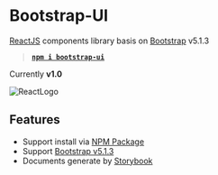 
<Meta title="Introduction" />

# Bootstrap-UI

[ReactJS](https://www.reactjs.org) components library basis on
[Bootstrap](https://www.getbootstrap.com) v5.1.3

> [**`npm i bootstrap-ui`**](https://www.npmjs.com)

Currently **v1.0**

![ReactLogo](https://ru.reactjs.org/logo-og.png)

## Features

- Support install via [NPM Package](https://www.npmjs.com)
- Support [Bootstrap v5.1.3](https://github.com/twbs/bootstrap/releases/tag/v5.1.3)
- Documents generate by [Storybook](https://www.storybook.js.org)